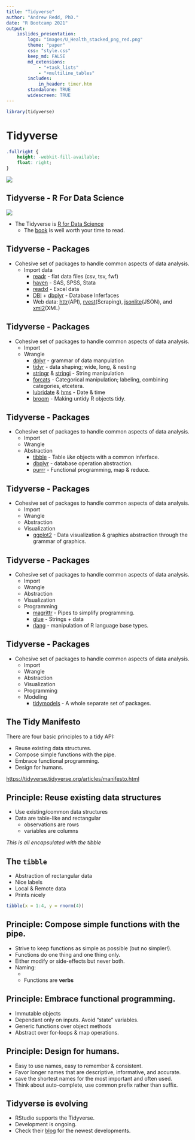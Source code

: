 ```yaml
---
title: "Tidyverse"
author: "Andrew Redd, PhD."
date: "R Bootcamp 2021"
output: 
    ioslides_presentation:
        logo: "images/U_Health_stacked_png_red.png"
        theme: "paper"
        css: "style.css"
        keep_md: FALSE
        md_extensions: 
            - "+task_lists"
            - "+multiline_tables"
        includes:
            in_header: timer.htm
        standalone: TRUE
        widescreen: TRUE
---
```


```r
library(tidyverse)
```

# Tidyverse
```css
.fullright {
    height: -webkit-fill-available;
    float: right;
}

```
![](images/tidyverse.png){.fullright}


## Tidyverse - R For Data Science

![](images/R4DS.png){.float-right}

* The Tidyverse is [R for Data Science](https://r4ds.had.co.nz/)
    + The [book](https://r4ds.had.co.nz/) is well worth your time to read.

## Tidyverse - Packages

* Cohesive set of packages to handle common aspects of data analysis.
    + Import data
        - [readr](https://readr.tidyverse.org/) - flat data files (csv, tsv, fwf)
        - [haven](https://haven.tidyverse.org/) - SAS, SPSS, Stata
        - [readxl](https://readxl.tidyverse.org/) - Excel data
        - [DBI](https://github.com/rstats-db/DBI) + [dbplyr](https://dplyr.tidyverse.org/) - Database Inferfaces
        - Web data:
          [httr](https://github.com/r-lib/httr)(API),
          [rvest](https://github.com/tidyverse/rvest)(Scraping), 
          [jsonlite](https://github.com/jeroen/jsonlite#jsonlite)(JSON), and        
          [xml2](https://github.com/r-lib/xml2)(XML)

## Tidyverse - Packages
* Cohesive set of packages to handle common aspects of data analysis.
    + Import
    + Wrangle
        - [dplyr](https://dplyr.tidyverse.org/) - grammar of data manpulation
        - [tidyr](https://tidyr.tidyverse.org/) - data shaping; wide, long, & nesting
        - [stringr](https://stringr.tidyverse.org/) & [stringi](https://github.com/gagolews/stringi) - String manipulation
        - [forcats](https://forcats.tidyverse.org/) - Categorical manipulation; labeling, combining categories, etcetera.
        - [lubridate](https://lubridate.tidyverse.org/) & [hms](https://github.com/tidyverse/hms) - Date & time
        - [broom](https://broom.tidymodels.org/) - Making untidy R objects tidy.

## Tidyverse - Packages

* Cohesive set of packages to handle common aspects of data analysis.
    + Import
    + Wrangle
    + Abstraction
        - [tibble](https://tibble.tidyverse.org/) - Table *like* objects with a common inferface.
        - [dbplyr](https://dplyr.tidyverse.org/) - database operation abstraction.
        - [purrr](https://purrr.tidyverse.org/) - Functional programming, map & reduce.
    
## Tidyverse - Packages

* Cohesive set of packages to handle common aspects of data analysis.
    + Import
    + Wrangle
    + Abstraction
    + Visualization
        - [ggplot2](https://ggplot2.tidyverse.org/) - 
          Data visualization & graphics abstraction through the grammar of graphics.
    
## Tidyverse - Packages

* Cohesive set of packages to handle common aspects of data analysis.
    + Import
    + Wrangle
    + Abstraction
    + Visualization
    + Programming
        - [magrittr](https://magrittr.tidyverse.org/) - Pipes to simplify programming.
        - [glue](https://github.com/tidyverse/glue) - Strings + data
        - [rlang](https://rlang.r-lib.org/) - manipulation of R language base types.
    
## Tidyverse - Packages

* Cohesive set of packages to handle common aspects of data analysis.
    + Import
    + Wrangle
    + Abstraction
    + Visualization
    + Programming
    + Modeling
        - [tidymodels](https://www.tidymodels.org/) - A whole separate set of packages.

## The Tidy Manifesto

There are four basic principles to a tidy API:

* Reuse existing data structures.
* Compose simple functions with the pipe.
* Embrace functional programming.
* Design for humans.

<https://tidyverse.tidyverse.org/articles/manifesto.html>

## Principle: Reuse existing data structures

* Use existing/common data structures
* Data are table-like and rectangular
    * observations are rows
    * variables are columns

*This is all encapsulated with the tibble*

## The `tibble`

* Abstraction of rectangular data
* Nice labels
* Local & Remote data
* Prints nicely

```r
tibble(x = 1:4, y = rnorm(4))
```



## Principle: Compose simple functions with the pipe.

* Strive to keep functions as simple as possible (but no simpler!).
* Functions do one thing and one thing only.
* Either modify or side-effects but never both.
* Naming:
    + 
    + Functions are **verbs**

## Principle: Embrace functional programming.

* Immutable objects
* Dependant only on inputs.  Avoid "state" variables.
* Generic functions over object methods
* Abstract over for-loops & map operations.


## Principle: Design for humans.

- Easy to use names, easy to remember & consistent.
- Favor longer names that are descriptive, informative, and accurate.
- save the shortest names for the most important and often used.
- Think about auto-complete, use common prefix rather than suffix.

## Tidyverse is evolving

* RStudio supports the Tidyverse.
* Development is ongoing.
* Check their [blog](https://www.tidyverse.org/blog/) for the newest developments.

        
